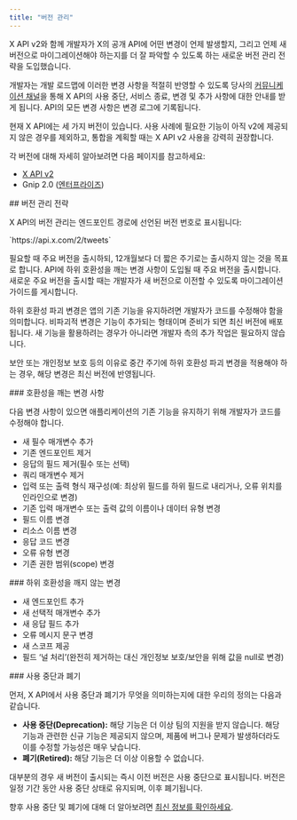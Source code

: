 ```yaml
---
title: "버전 관리"
---
```


<p>X API v2와 함께 개발자가 X의 공개 API에 어떤 변경이 언제 발생할지, 그리고 언제 새 버전으로 마이그레이션해야 하는지를 더 잘 파악할 수 있도록 하는 새로운 버전 관리 전략을 도입했습니다. </p>
<p>개발자는 개발 로드맵에 이러한 변경 사항을 적절히 반영할 수 있도록 당사의 <a href="https://developer.x.com/en/updates/stay-informed">커뮤니케이션 채널</a>을 통해 X API의 사용 중단, 서비스 종료, 변경 및 추가 사항에 대한 안내를 받게 됩니다. API의 모든 변경 사항은 변경 로그에 기록됩니다.</p>
<p>현재 X API에는 세 가지 버전이 있습니다. 사용 사례에 필요한 기능이 아직 v2에 제공되지 않은 경우를 제외하고, 통합을 계획할 때는 X API v2 사용을 강력히 권장합니다. </p>
<p>각 버전에 대해 자세히 알아보려면 다음 페이지를 참고하세요:</p>

<ul>
  <li><a href="/ko/x-api/introduction">X API v2</a></li>
  <li>Gnip 2.0 (<a href="/ko/x-api/enterprise-gnip-2.0/enterprise-gnip">엔터프라이즈</a>)</li>
</ul>

<div id="versioning-strategy">
  ## 버전 관리 전략
</div>

<p>X API의 버전 관리는 엔드포인트 경로에 선언된 버전 번호로 표시됩니다:</p>
<p>`https://api.x.com/2/tweets`</p>
<p>필요할 때 주요 버전을 출시하되, 12개월보다 더 짧은 주기로는 출시하지 않는 것을 목표로 합니다. API에 하위 호환성을 깨는 변경 사항이 도입될 때 주요 버전을 출시합니다. 새로운 주요 버전을 출시할 때는 개발자가 새 버전으로 이전할 수 있도록 마이그레이션 가이드를 게시합니다. </p>
<p>하위 호환성 파괴 변경은 앱의 기존 기능을 유지하려면 개발자가 코드를 수정해야 함을 의미합니다. 비파괴적 변경은 기능이 추가되는 형태이며 준비가 되면 최신 버전에 배포됩니다. 새 기능을 활용하려는 경우가 아니라면 개발자 측의 추가 작업은 필요하지 않습니다.</p>
<p>보안 또는 개인정보 보호 등의 이유로 중간 주기에 하위 호환성 파괴 변경을 적용해야 하는 경우, 해당 변경은 최신 버전에 반영됩니다.</p>

<div id="breaking-changes">
  ### 호환성을 깨는 변경 사항
</div>

<p>다음 변경 사항이 있으면 애플리케이션의 기존 기능을 유지하기 위해 개발자가 코드를 수정해야 합니다.</p>

<ul>
  <li>새 필수 매개변수 추가</li>
  <li>기존 엔드포인트 제거</li>
  <li>응답의 필드 제거(필수 또는 선택)</li>
  <li>쿼리 매개변수 제거</li>
  <li>입력 또는 출력 형식 재구성(예: 최상위 필드를 하위 필드로 내리거나, 오류 위치를 인라인으로 변경)</li>
  <li>기존 입력 매개변수 또는 출력 값의 이름이나 데이터 유형 변경</li>
  <li>필드 이름 변경</li>
  <li>리소스 이름 변경</li>
  <li>응답 코드 변경</li>
  <li>오류 유형 변경</li>
  <li>기존 권한 범위(scope) 변경</li>
</ul>

<div id="non-breaking-changes">
  ### 하위 호환성을 깨지 않는 변경
</div>

<ul>
  <li>새 엔드포인트 추가</li>
  <li>새 선택적 매개변수 추가</li>
  <li>새 응답 필드 추가</li>
  <li>오류 메시지 문구 변경</li>
  <li>새 스코프 제공</li>
  <li>필드 ‘널 처리’(완전히 제거하는 대신 개인정보 보호/보안을 위해 값을 null로 변경)</li>
</ul>

<div id="deprecation-and-retirement">
  ### 사용 중단과 폐기
</div>

<p>먼저, X API에서 사용 중단과 폐기가 무엇을 의미하는지에 대한 우리의 정의는 다음과 같습니다.</p>

<ul>
  <li><b>사용 중단(Deprecation):</b> 해당 기능은 더 이상 팀의 지원을 받지 않습니다. 해당 기능과 관련한 신규 기능은 제공되지 않으며, 제품에 버그나 문제가 발생하더라도 이를 수정할 가능성은 매우 낮습니다. </li>
  <li><b>폐기(Retired):</b> 해당 기능은 더 이상 이용할 수 없습니다.</li>
</ul>

<p>대부분의 경우 새 버전이 출시되는 즉시 이전 버전은 사용 중단으로 표시됩니다. 버전은 일정 기간 동안 사용 중단 상태로 유지되며, 이후 폐기됩니다. </p>
<p>향후 사용 중단 및 폐기에 대해 더 알아보려면 <a href="https://developer.x.com/en/updates/stay-informed">최신 정보를 확인하세요</a>.</p>